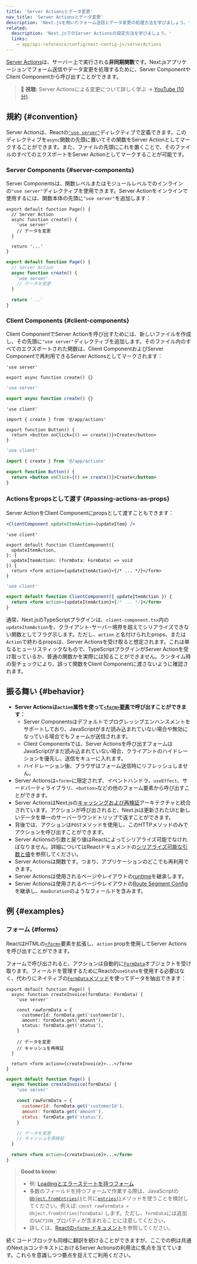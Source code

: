 ```yaml
---
title: 'Server Actionsとデータ変更'
nav_title: 'Server Actionsとデータ変更'
description: 'Next.jsを用いたフォーム送信とデータ変更の処理方法を学びましょう。'
related:
  description: 'Next.jsでのServer Actionsの設定方法を学びましょう。'
  links:
    - app/api-reference/config/next-config-js/serverActions
---
```


[Server Actions](https://react.dev/reference/rsc/server-actions)は、サーバー上で実行される**非同期関数**です。Next.jsアプリケーションでフォーム送信やデータ変更を処理するために、Server ComponentやClient Componentから呼び出すことができます。

> **🎥 視聴:** Server Actionsによる変更について詳しく学ぶ → [YouTube (10分)](https://youtu.be/dDpZfOQBMaU?si=cJZHlUu_jFhCzHUg).

## 規約 {#convention}

Server Actionは、Reactの[`"use server"`](https://react.dev/reference/react/use-server)ディレクティブで定義できます。このディレクティブを`async`関数の先頭に置いてその関数をServer Actionとしてマークすることができます。また、ファイルの先頭にこれを置くことで、そのファイルのすべてのエクスポートをServer Actionとしてマークすることが可能です。

### Server Components {#server-components}

Server Componentsは、関数レベルまたはモジュールレベルでのインラインの`"use server"`ディレクティブを使用できます。Server Actionをインラインで使用するには、関数本体の先頭に`"use server"`を追加します：

<Tabs>
<TabItem value="tsx" label="TypeScript">

```tsx title="app/page.tsx" switcher
export default function Page() {
  // Server Action
  async function create() {
    'use server'
    // データを変更
  }

  return '...'
}
```

</TabItem>
<TabItem value="jsx" label="JavaScript">

```jsx title="app/page.js" switcher
export default function Page() {
  // Server Action
  async function create() {
    'use server'
    // データを変更
  }

  return '...'
}
```

</TabItem>
</Tabs>

### Client Components {#client-components}

Client ComponentでServer Actionを呼び出すためには、新しいファイルを作成し、その先頭に`"use server"`ディレクティブを追加します。そのファイル内のすべてのエクスポートされた関数は、Client ComponentおよびServer Componentで再利用できるServer Actionsとしてマークされます：

<Tabs>
<TabItem value="tsx" label="TypeScript">

```tsx title="app/actions.ts" switcher
'use server'

export async function create() {}
```

</TabItem>
<TabItem value="js" label="JavaScript">

```js title="app/actions.js" switcher
'use server'

export async function create() {}
```

</TabItem>
</Tabs>

<Tabs>
<TabItem value="tsx" label="TypeScript">

```tsx title="app/ui/button.tsx" switcher
'use client'

import { create } from '@/app/actions'

export function Button() {
  return <button onClick={() => create()}>Create</button>
}
```

</TabItem>
<TabItem value="jsx" label="JavaScript">

```jsx title="app/ui/button.js" switcher
'use client'

import { create } from '@/app/actions'

export function Button() {
  return <button onClick={() => create()}>Create</button>
}
```

</TabItem>
</Tabs>

### Actionsをpropsとして渡す {#passing-actions-as-props}

Server ActionをClient Componentにpropsとして渡すこともできます：

```jsx
<ClientComponent updateItemAction={updateItem} />
```

<Tabs>
<TabItem value="tsx" label="TypeScript">

```tsx title="app/client-component.tsx" switcher
'use client'

export default function ClientComponent({
  updateItemAction,
}: {
  updateItemAction: (formData: FormData) => void
}) {
  return <form action={updateItemAction}>{/* ... */}</form>
}
```

</TabItem>
<TabItem value="jsx" label="JavaScript">

```jsx title="app/client-component.js" switcher
'use client'

export default function ClientComponent({ updateItemAction }) {
  return <form action={updateItemAction}>{/* ... */}</form>
}
```

</TabItem>
</Tabs>

通常、Next.jsのTypeScriptプラグインは、`client-component.tsx`内の`updateItemAction`を、クライアント-サーバー境界を超えてシリアライズできない関数としてフラグ示します。ただし、`action` と名付けられたprops、または`Action`で終わるpropsは、Server Actionsを受け取ると想定されます。これは単なるヒューリスティックなもので、TypeScriptプラグインがServer Actionを受け取っているか、普通の関数かを実際には知ることができません。ランタイム時の型チェックにより、誤って関数をClient Componentに渡さないように確認されます。

## 振る舞い {#behavior}

- **Server Actionsは`action`属性を使って[`<form>`要素](#forms)で呼び出すことができます：**
  - Server Componentsはデフォルトでプログレッシブエンハンスメントをサポートしており、JavaScriptがまだ読み込まれていない場合や無効になっている場合でもフォームが送信されます。
  - Client Componentsでは、Server Actionsを呼び出すフォームはJavaScriptがまだ読み込まれていない場合、クライアントのハイドレーションを優先し、送信をキューに入れます。
  - ハイドレーション後、ブラウザはフォーム送信時にリフレッシュしません。
- Server Actionsは`<form>`に限定されず、イベントハンドラ、`useEffect`、サードパーティライブラリ、`<button>`などの他のフォーム要素から呼び出すことができます。
- Server ActionsはNext.jsの[キャッシングおよび再検証](/docs/app/building-your-application/caching)アーキテクチャと統合されています。アクションが呼び出されると、Next.jsは更新されたUIと新しいデータを単一のサーバーラウンドトリップで返すことができます。
- 背後では、アクションは`POST`メソッドを使用し、このHTTPメソッドのみでアクションを呼び出すことができます。
- Server Actionsの引数と戻り値はReactによってシリアライズ可能でなければなりません。詳細についてはReactドキュメントの[シリアライズ可能な引数と値](https://react.dev/reference/react/use-server#serializable-parameters-and-return-values)を参照してください。
- Server Actionsは関数です。つまり、アプリケーションのどこでも再利用できます。
- Server Actionsは使用されるページやレイアウトの[runtime](/docs/app/building-your-application/rendering/edge-and-nodejs-runtimes)を継承します。
- Server Actionsは使用されるページやレイアウトの[Route Segment Config](/docs/app/api-reference/file-conventions/route-segment-config)を継承し、`maxDuration`のようなフィールドを含みます。

## 例 {#examples}

### フォーム {#forms}

ReactはHTMLの[`<form>`](https://developer.mozilla.org/docs/Web/HTML/Element/form)要素を拡張し、`action` propを使用してServer Actionsを呼び出すことができます。

フォームで呼び出されると、アクションは自動的に[`FormData`](https://developer.mozilla.org/docs/Web/API/FormData/FormData)オブジェクトを受け取ります。フィールドを管理するためにReactの`useState`を使用する必要はなく、代わりにネイティブの[`FormData`メソッド](https://developer.mozilla.org/en-US/docs/Web/API/FormData#instance_methods)を使ってデータを抽出できます：

<Tabs>
<TabItem value="tsx" label="TypeScript">

```tsx title="app/invoices/page.tsx" switcher
export default function Page() {
  async function createInvoice(formData: FormData) {
    'use server'

    const rawFormData = {
      customerId: formData.get('customerId'),
      amount: formData.get('amount'),
      status: formData.get('status'),
    }

    // データを変更
    // キャッシュを再検証
  }

  return <form action={createInvoice}>...</form>
}
```

</TabItem>
<TabItem value="jsx" label="JavaScript">

```jsx title="app/invoices/page.js" switcher
export default function Page() {
  async function createInvoice(formData) {
    'use server'

    const rawFormData = {
      customerId: formData.get('customerId'),
      amount: formData.get('amount'),
      status: formData.get('status'),
    }

    // データを変更
    // キャッシュを再検証
  }

  return <form action={createInvoice}>...</form>
}
```

</TabItem>
</Tabs>

> **Good to know:**
>
> - 例: [Loadingとエラーステートを持つフォーム](https://github.com/vercel/next.js/tree/canary/examples/next-forms)
> - 多数のフィールドを持つフォームで作業する際は、JavaScriptの[`Object.fromEntries()`](https://developer.mozilla.org/en-US/docs/Web/JavaScript/Reference/Global_Objects/Object/fromEntries)と共に[`entries()`](https://developer.mozilla.org/en-US/docs/Web/API/FormData/entries)メソッドを使うことを検討してください。例えば: `const rawFormData = Object.fromEntries(formData)` します。ただし、`formData`には追加の`$ACTION_`プロパティが含まれることに注意してください。
> - 詳しくは、[Reactの`<form>` ドキュメント](https://react.dev/reference/react-dom/components/form#handle-form-submission-with-a-server-action)を参照してください。

続くコードブロックも同様に翻訳を続けることができますが、ここでの例は共通のNext.jsコンテキストにおけるServer Actionsの利用法に焦点を当てています。これらを意識しつつ要点を捉えてご利用ください。
